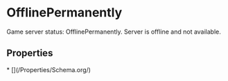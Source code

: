 
# OfflinePermanently

Game server status: OfflinePermanently. Server is offline and not available.

## Properties

<Grid>
* [](/Properties/Schema.org/)

</Grid>

